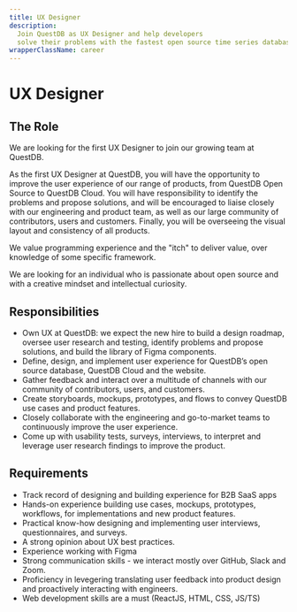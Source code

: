 ```yaml
---
title: UX Designer
description:
  Join QuestDB as UX Designer and help developers
  solve their problems with the fastest open source time series database.
wrapperClassName: career
---
```



# UX Designer

<AboutQuestdb />

## The Role

We are looking for the first UX Designer to join our growing team at QuestDB. 

As the first UX Designer at QuestDB, you will have the opportunity to improve the user experience of our range of products, 
from QuestDB Open Source to QuestDB Cloud. You will have responsibility to identify the problems and propose solutions, 
and will be encouraged to liaise closely with our engineering and product team, as well as our large community of contributors, 
users and customers. Finally, you will be overseeing the visual layout and consistency of all products.

We value programming experience and the "itch" to deliver value, over knowledge of some specific framework.

We are looking for an individual who is passionate about open source and with a creative mindset and intellectual curiosity.

## Responsibilities 

- Own UX at QuestDB: we expect the new hire to build a design roadmap, oversee user research and testing, 
  identify problems and propose solutions, and build the library of Figma components. 
- Define, design, and implement user experience for QuestDB’s open source database, QuestDB Cloud and the website.
- Gather feedback and interact over a multitude of channels with our community of contributors, users, and customers. 
- Create storyboards, mockups, prototypes, and flows to convey QuestDB use cases and product features.
- Closely collaborate with the engineering and go-to-market teams to continuously improve the user experience. 
- Come up with usability tests, surveys, interviews, to interpret and leverage user research findings to improve the product.

## Requirements

- Track record of designing and building experience for B2B SaaS apps
- Hands-on experience building use cases, mockups, prototypes, workflows, for implementations and new product features. 
- Practical know-how designing and implementing user interviews, questionnaires, and surveys. 
- A strong opinion about UX best practices.
- Experience working with Figma
- Strong communication skills - we interact mostly over GitHub, Slack and Zoom. 
- Proficiency in levegering translating user feedback into product design and proactively interacting with engineers.  
- Web development skills are a must (ReactJS, HTML, CSS, JS/TS)


<WhatWeOffer />

<WorkingAtQuestdb />

<CareerButton
  title="UX Designer"
  bambooUrl="https://questdb.bamboohr.com/careers/33"
/>
